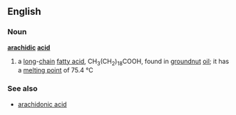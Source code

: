==English==
===Noun===
'''[[arachidic]] [[acid]]'''
#{{chemistry}} a [[long]]-[[chain]] [[fatty acid]], CH<sub>3</sub>(CH<sub>2</sub>)<sub>18</sub>COOH, found in [[groundnut]] [[oil]]; it has a [[melting point]] of 75.4 °C
===See also===
*[[arachidonic acid]]